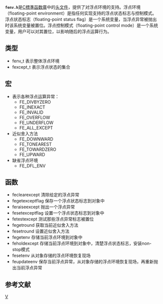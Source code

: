 {{lowercase|title=fenv.h}}
{{C_Standard_library}} <!-- to edit this template go to [[template:C_Standard_library|template:C_Standard_library]] -->
'''<code>fenv.h</code>'''是[[C標準函数庫|C標準函数庫]]中的[[头文件|头文件]]，提供了对浮点环境的支持。浮点环境（floating-point environment）是指任何实现支持的浮点状态标志与控制模式。浮点状态标志（floating-point status flag）是一个系统变量，当浮点异常被抛出时该系统变量被置位。浮点控制模式（floating-point
control mode）是一个系统变量，用户可以对其置位，以影响随后的浮点运算行为。 
==类型==
*fenv_t  表示整体浮点环境
*fexcept_t 表示浮点状态的集合 
==宏== 
*表示各种浮点运算异常：
**FE_DIVBYZERO
**FE_INEXACT
**FE_INVALID
**FE_OVERFLOW
**FE_UNDERFLOW
**FE_ALL_EXCEPT
*近似舍入方法
**FE_DOWNWARD
**FE_TONEAREST
**FE_TOWARDZERO
**FE_UPWARD
*缺省浮点环境
**FE_DFL_ENV
==函数==
*feclearexcept  清除给定的浮点异常
*fegetexceptflag 保存一个浮点状态标志到对象中
*feraiseexcept 抛出一个浮点异常
*fesetexceptflag 设置一个浮点状态标志到对象中
*fetestexcept 测试那些浮点异常标志被置位
*fegetround 获取当前近似舍入方法
*fesetround 设置近似舍入方法
*fegetenv 存储当前浮点环境到对象中
*feholdexcept 存储当前浮点环境到对象中，清楚浮点状态标志，安装non-stop模式
*fesetenv 从对象存储的浮点环境恢复现场
*feupdateenv 保存当前浮点异常，从对象存储的浮点环境恢复现场，再重新抛出当前浮点异常
==参考文献==
{{reflist}}
 

[[Category:C標準函式庫|V]]